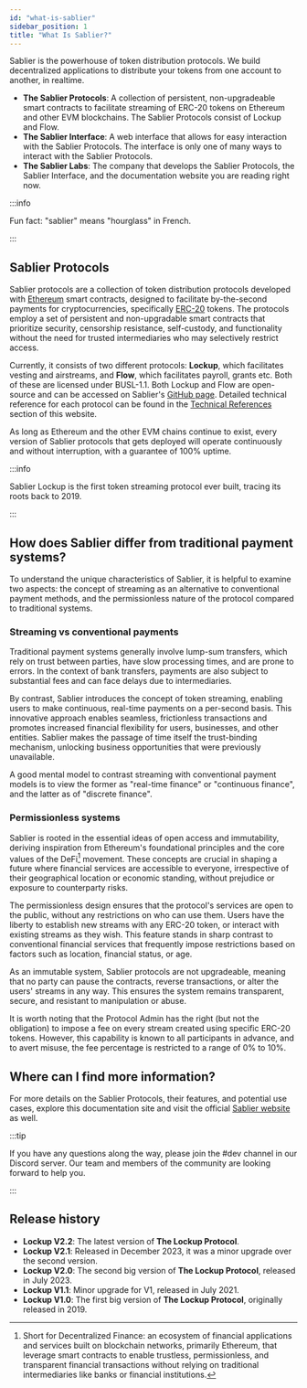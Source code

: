 ```yaml
---
id: "what-is-sablier"
sidebar_position: 1
title: "What Is Sablier?"
---
```



Sablier is the powerhouse of token distribution protocols. We build decentralized applications to distribute your tokens
from one account to another, in realtime.

- **The Sablier Protocols**: A collection of persistent, non-upgradeable smart contracts to facilitate streaming of
  ERC-20 tokens on Ethereum and other EVM blockchains. The Sablier Protocols consist of Lockup and Flow.
- **The Sablier Interface**: A web interface that allows for easy interaction with the Sablier Protocols. The interface
  is only one of many ways to interact with the Sablier Protocols.
- **The Sablier Labs**: The company that develops the Sablier Protocols, the Sablier Interface, and the documentation
  website you are reading right now.

:::info

Fun fact: "sablier" means "hourglass" in French.

:::

## Sablier Protocols

Sablier protocols are a collection of token distribution protocols developed with [Ethereum](https://ethereum.org/)
smart contracts, designed to facilitate by-the-second payments for cryptocurrencies, specifically
[ERC-20](https://ethereum.org/en/developers/docs/standards/tokens/erc-20/) tokens. The protocols employ a set of
persistent and non-upgradable smart contracts that prioritize security, censorship resistance, self-custody, and
functionality without the need for trusted intermediaries who may selectively restrict access.

Currently, it consists of two different protocols: **Lockup**, which facilitates vesting and airstreams, and **Flow**,
which facilitates payroll, grants etc. Both of these are licensed under BUSL-1.1. Both Lockup and Flow are open-source
and can be accessed on Sablier's [GitHub page](https://github.com/sablier-labs). Detailed technical reference for each
protocol can be found in the [Technical References](/reference/overview) section of this website.

As long as Ethereum and the other EVM chains continue to exist, every version of Sablier protocols that gets deployed
will operate continuously and without interruption, with a guarantee of 100% uptime.

:::info

Sablier Lockup is the first token streaming protocol ever built, tracing its roots back to 2019.

:::

## How does Sablier differ from traditional payment systems?

To understand the unique characteristics of Sablier, it is helpful to examine two aspects: the concept of streaming as
an alternative to conventional payment methods, and the permissionless nature of the protocol compared to traditional
systems.

### Streaming vs conventional payments

Traditional payment systems generally involve lump-sum transfers, which rely on trust between parties, have slow
processing times, and are prone to errors. In the context of bank transfers, payments are also subject to substantial
fees and can face delays due to intermediaries.

By contrast, Sablier introduces the concept of token streaming, enabling users to make continuous, real-time payments on
a per-second basis. This innovative approach enables seamless, frictionless transactions and promotes increased
financial flexibility for users, businesses, and other entities. Sablier makes the passage of time itself the
trust-binding mechanism, unlocking business opportunities that were previously unavailable.

A good mental model to contrast streaming with conventional payment models is to view the former as "real-time finance"
or "continuous finance", and the latter as of "discrete finance".

### Permissionless systems

Sablier is rooted in the essential ideas of open access and immutability, deriving inspiration from Ethereum's
foundational principles and the core values of the DeFi[^1] movement. These concepts are crucial in shaping a future
where financial services are accessible to everyone, irrespective of their geographical location or economic standing,
without prejudice or exposure to counterparty risks.

The permissionless design ensures that the protocol's services are open to the public, without any restrictions on who
can use them. Users have the liberty to establish new streams with any ERC-20 token, or interact with existing streams
as they wish. This feature stands in sharp contrast to conventional financial services that frequently impose
restrictions based on factors such as location, financial status, or age.

As an immutable system, Sablier protocols are not upgradeable, meaning that no party can pause the contracts, reverse
transactions, or alter the users' streams in any way. This ensures the system remains transparent, secure, and resistant
to manipulation or abuse.

It is worth noting that the Protocol Admin has the right (but not the obligation) to impose a fee on every stream
created using specific ERC-20 tokens. However, this capability is known to all participants in advance, and to avert
misuse, the fee percentage is restricted to a range of 0% to 10%.

## Where can I find more information?

For more details on the Sablier Protocols, their features, and potential use cases, explore this documentation site and
visit the official [Sablier website](https://sablier.com) as well.

:::tip

If you have any questions along the way, please join the #dev channel in our <Link href={links.discord}>Discord
server</Link>. Our team and members of the community are looking forward to help you.‌

:::

## Release history

- **Lockup V2.2**: The latest version of **The Lockup Protocol**.
- **Lockup V2.1**: Released in December 2023, it was a minor upgrade over the second version.
- **Lockup V2.0**: The second big version of **The Lockup Protocol**, released in July 2023.
- **Lockup V1.1**: Minor upgrade for V1, released in July 2021.
- **Lockup V1.0**: The first big version of **The Lockup Protocol**, originally released in 2019.

[^1]:
    Short for Decentralized Finance: an ecosystem of financial applications and services built on blockchain networks,
    primarily Ethereum, that leverage smart contracts to enable trustless, permissionless, and transparent financial
    transactions without relying on traditional intermediaries like banks or financial institutions.
